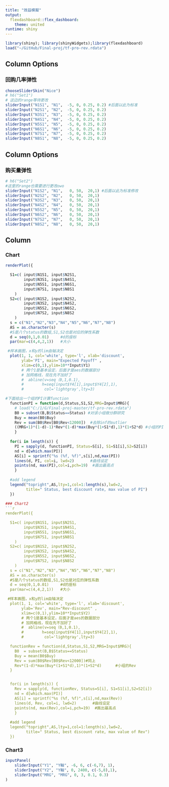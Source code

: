---
title: "效益模擬"
output: 
  flexdashboard::flex_dashboard:
    theme: united
runtime: shiny
---

```{r}
library(shiny); library(shinyWidgets);library(flexdashboard) 
load("~/GitHub/Final-proj/tf-pro-rev.rdata")
```


Column Options {data-width=10%}
-------------------------------------
### 回购几率弹性
```{r}
chooseSliderSkin("Nice")
# h6("Set1")
# 这边的range等待更改
sliderInput("N1S1", "N1",  -5, 0, 0.25, 0.2) #后面以此为标准
sliderInput("N2S1", "N2",  -5, 0, 0.25, 0.2) 
sliderInput("N3S1", "N3",  -5, 0, 0.25, 0.2) 
sliderInput("N4S1", "N4",  -5, 0, 0.25, 0.2)
sliderInput("N5S1", "N5",  -5, 0, 0.25, 0.2) 
sliderInput("N6S1", "N6",  -5, 0, 0.25, 0.2)
sliderInput("N7S1", "N7",  -5, 0, 0.25, 0.2) 
sliderInput("N8S1", "N8",  -5, 0, 0.25, 0.2)
```

Column Options {data-width=10%}
-------------------------------------
### 购买量弹性
```{r}
# h6("Set2")
#这里的range也需要进行更改owo
sliderInput("N1S2", "N1",   0, 50,  20,1) #后面以此为标准修改 
sliderInput("N2S2", "N2",   0, 50,  20,1)
sliderInput("N3S2", "N3",   0, 50,  20,1) 
sliderInput("N4S2", "N4",   0, 50,  20,1)
sliderInput("N5S2", "N5",   0, 50,  20,1) 
sliderInput("N6S2", "N6",   0, 50,  20,1)
sliderInput("N7S2", "N7",   0, 50,  20,1) 
sliderInput("N8S2", "N8",   0, 50,  20,1)
```


Column {data-width=50%}
-------------------------------------
 
### Chart
```{r}
renderPlot({

  S1=c( input$N1S1, input$N2S1, 
        input$N3S1, input$N4S1,
        input$N5S1, input$N6S1,
        input$N7S1, input$N8S1
    )
  S2=c( input$N1S2, input$N2S2, 
        input$N3S2, input$N4S2,
        input$N5S2, input$N6S2,
        input$N7S2, input$N8S2
    )
  s = c("N1","N2","N3","N4","N5","N6","N7","N8")
  AS = as.character(s)
  #S是八个status的数组,S1,S2也是对应的弹性系数
  d = seq(0,1,0.01)     #d的座标
  par(mar=c(4,4,2,1))   #大小

 #样本画图，x和y的lim由轴决定
  plot(1, 1, col='white', type='l', xlab='discount',
       ylab='PI', main="Expected Payoff" ,
       xlim=c(0,1),ylim=10**Input$Y1)
       # 两个1是基本设定，后面才是aes的数据部分
       # 加网格线，现在先不加好了
       #  abline(v=seq（0,1,0.1),
       #        h=seq(input$Y4[1],input$Y4[2],1),
       #         col='lightgray',lty=3)

#下面给出一个组的PI计算function
  functionPI = function(d,Status,S1,S2,MRG=Input$MRG){
    # load("C:/1/G/Final-proj-master/tf-pro-rev.rdata")
    B0 = subset(B,B$Status==Status) #对该小组做分群研究
    Buy = mean(B0$Buy)
    Rev = sum(B0$Rev[B0$Rev<12000])  #去除inf的outlier
    ((MRG+1)*(1-d)-1)*Rev*(1-d)*max(Buy*(1+S1*d),1)*(1+S2*d) #小组的PI
    }
  
  for(i in length(s)) {
    PI = sapply(d, functionPI, Status=S[i], S1=S1[i],S2=S2[i])
    nd = d[which.max(PI)]
    AS[i] = sprintf("%s (%f, %f)",s[i],nd,max(PI))
    lines(d, PI, col=i, lwd=2)       #曲线设定
    points(nd, max(PI),col=i,pch=19)  #画出最高点
    }
  
  #add legend 
  legend("topright",AS,lty=1,col=1:length(s),lwd=2,
         title=" Status, best discount rate, max value of PI")
  })
  
### Chart2
```{r}
renderPlot({

  S1=c( input$N1S1, input$N2S1, 
        input$N3S1, input$N4S1,
        input$N5S1, input$N6S1,
        input$N7S1, input$N8S1
    )
  S2=c( input$N1S2, input$N2S2, 
        input$N3S2, input$N4S2,
        input$N5S2, input$N6S2,
        input$N7S2, input$N8S2
    )
  s = c("N1","N2","N3","N4","N5","N6","N7","N8")
  AS = as.character(s)
  #S是八个status的数组,S1,S2也是对应的弹性系数
  d = seq(0,1,0.01)     #d的座标
  par(mar=c(4,4,2,1))   #大小

 #样本画图，x和y的lim由轴决定
  plot(1, 1, col='white', type='l', xlab='discount',
       ylab='Rev', main="Rev-discount" ,
       xlim=c(0,1),ylim=10**Input$Y2)
       # 两个1是基本设定，后面才是aes的数据部分
       # 加网格线，现在先不加好了
       #  abline(v=seq（0,1,0.1),
       #        h=seq(input$Y4[1],input$Y4[2],1),
       #         col='lightgray',lty=3)

  functionRev = function(d,Status,S1,S2,MRG=Input$MRG){
    B0  = subset(B,B$Status==Status)
    Buy = mean(B0$Buy)
    Rev = sum(B0$Rev[B0$Rev<12000])#同上
    Rev*(1-d)*max(Buy*(1+S1*d),1)*(1+S2*d)      #小组的Rev
  }


  for(i in length(s)) {
    Rev = sapply(d, functionRev, Status=S[i], S1=S1[i],S2=S2[i])
    nd = d[which.max(PI)]
    AS[i] = sprintf("%s (%f, %f)",s[i],nd,max(Rev))
    lines(d, Rev, col=i, lwd=2)       #曲线设定
    points(nd, max(Rev),col=i,pch=19)  #画出最高点
    }
  
  #add legend 
  legend("topright",AS,lty=1,col=1:length(s),lwd=2,
         title=" Status, best discount rate, max value of Rev")
  })
```

### Chart3
```{r}
inputPanel(
    sliderInput("Y1", "Y軸", -6, 6, c(-6,7), 1),
    sliderInput("Y2", "Y軸", 0, 2400, c(-5,8),1),
    sliderInput("MRG", "MRG", 0, 3, 0.1, 0.3) 
)
```